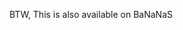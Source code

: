 {{en/Community/Scenarios/Scenario|title=The Islands Of Quandaya
|minimap=en/Not yet available 
|screenshot=en/Community/Scenarios/Quandaya-city.png
|description=---English---
The Islands of Quandaya have just gained independence from the British Empire. In the middle of the pacific, this struggling island needs more industry and more importantly, a transport company.
----
---dansk---

Øerne Quandaya har netop opnåede uafhængighed fra det britiske imperium. I midten af ​​Stillehavet, skal denne kæmper ø mere industri og endnu vigtigere, et transportselskab.
|difficulty=Normal
|setting=[[en/Manual/Climates]]
|size=256x256
|relief=Flat
|towns=Normal
|industries=Normal
|realworld=No
|version=1.0.0+
|author=surferconor425
|download_url=https://dl.dropbox.com/u/28456973/Islands%20of%20Quandaya.scn.zip
}}

BTW, This is also available on BaNaNaS